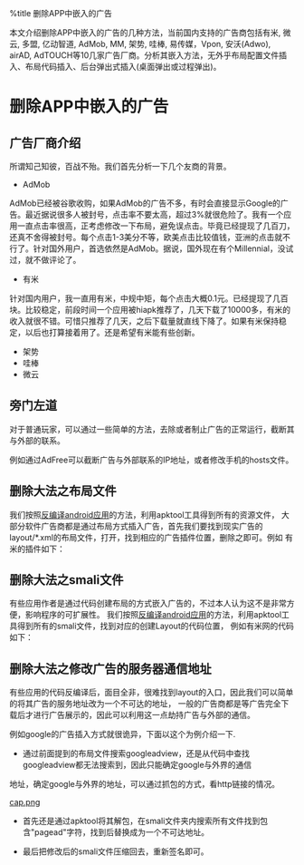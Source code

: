 %title 删除APP中嵌入的广告

本文介绍删除APP中嵌入的广告的几种方法，当前国内支持的广告商包括有米, 微云, 多盟, 亿动智道, AdMob, MM, 架势, 哇棒, 易传媒，Vpon, 安沃(Adwo), airAD, AdTOUCH等10几家广告厂商。分析其嵌入方法，无外乎布局配置文件插入、布局代码插入、后台弹出式插入(桌面弹出或过程弹出)。

=删除APP中嵌入的广告=

==广告厂商介绍==

所谓知己知彼，百战不殆。我们首先分析一下几个友商的背景。

* AdMob

AdMob已经被谷歌收购，如果AdMob的广告不多，有时会直接显示Google的广告。最近据说很多人被封号，点击率不要太高，超过3%就很危险了。我有一个应用一直点击率很高，正考虑修改一下布局，避免误点击。毕竟已经提现了几百刀，还真不舍得被封号。每个点击1-3美分不等，欧美点击比较值钱，亚洲的点击就不行了。针对国外用户，首选依然是AdMob。据说，国外现在有个Millennial，没试过，就不做评论了。

* 有米

针对国内用户，我一直用有米，中规中矩，每个点击大概0.1元。已经提现了几百块。比较稳定，前段时间一个应用被hiapk推荐了，几天下载了10000多，有米的收入就很不错。可惜只推荐了几天，之后下载量就直线下降了。如果有米保持稳定，以后也打算接着用了。还是希望有米能有些创新。 

* 架势
* 哇棒
* 微云


==旁门左道==

对于普通玩家，可以通过一些简单的方法，去除或者制止广告的正常运行，截断其与外部的联系。

例如通过AdFree可以截断广告与外部联系的IP地址，或者修改手机的hosts文件。

==删除大法之布局文件==

我们按照[[hackandroid.html|反编译android应用]]的方法，利用apktool工具得到所有的资源文件，
大部分软件广告商都是通过布局方式插入广告，首先我们要找到现实广告的layout/*.xml的布局文件，打开，找到相应的广告插件位置，删除之即可。例如
有米的插件如下：

{{{class = "brush:xml"
<?xml version="1.0" encoding="utf-8"?>
<!-- 需要设置命名空间 :umadsdk -->
<LinearLayout xmlns:android="http://schemas.android.com/apk/res/android"
    xmlns:umadsdk="http://schemas.android.com/apk/res/com.youmi"
    android:orientation="vertical"
    android:layout_width="fill_parent"
    android:layout_height="fill_parent">      
   <net.youmi.android.AdView
    android:id="@+id/adView"  
    android:layout_width="fill_parent"  
    android:layout_height="wrap_content"
    umadsdk:textColor="#ffffff" 
    umadsdk:backgroundTransparent="155"
    umadsdk:backgroundColor="#808080"/> 
</LinearLayout>
}}}

==删除大法之smali文件==

有些应用作者是通过代码创建布局的方式嵌入广告的，不过本人认为这不是非常方便，影响程序的可扩展性。
我们按照[[hackandroid.html|反编译android应用]]的方法，利用apktool工具得到所有的smali文件，找到对应的创建Layout的代码位置，
例如有米网的代码如下：

{{{class="brush:java"

  /** Called when the activity is first created. */
  @Override
  public void onCreate(Bundle savedInstanceState) {
    super.onCreate(savedInstanceState);
    LinearLayout layout=new LinearLayout(this);
    layout.setOrientation(LinearLayout.VERTICAL);

    //初始化广告控件
    AdView adView = new AdView(this);
    LayoutParams params = new LayoutParams(LayoutParams.FILL_PARENT, LayoutParams.WRAP_CONTENT);
    layout.addView(adView, params);
    setContentView(layout);

}}}

==删除大法之修改广告的服务器通信地址==

有些应用的代码反编译后，面目全非，很难找到layout的入口，因此我们可以简单的将其广告的服务地址改为一个不可达的地址，
一般的广告商都是等广告完全下载后才进行广告展示的，因此可以利用这一点劫持广告与外部的通信。

例如google的广告插入方式就很诡异，下面以这个为例介绍一下.

* 通过前面提到的布局文件搜索googleadview，还是从代码中查找googleadview都无法搜索到，因此只能确定google与外界的通信
地址，确定google与外界的地址，可以通过抓包的方式，看http链接的情况。

[[cap.png]]

* 首先还是通过apktool将其解包，在smali文件夹内搜索所有文件找到包含"pagead"字符，找到后替换成为一个不可达地址。

{{{class = "brush:java"
    const-string v3, "http://googleads.g.doubleclick.net/aclk"
    invoke-virtual {v2, v3}, Ljava/lang/String;->startsWith(Ljava/lang/String;)Z
    move-result v2
    if-nez v2, :cond_2
    invoke-virtual {v1}, Ljava/lang/String;->toLowerCase()Ljava/lang/String;
    move-result-object v2
    const-string v3, "http://www.googleadservices.com/pagead/aclk"
    invoke-virtual {v2, v3}, Ljava/lang/String;->startsWith(Ljava/lang/String;)Z
    move-result v2
    if-eqz v2, :cond_8
    :cond_2
    invoke-virtual {v1}, Ljava/lang/String;->toLowerCase()Ljava/lang/String;
    move-result-object v2
    const-string v3, "http://googleads.g.doubleclick.net/aclk"
}}}

* 最后把修改后的smali文件压缩回去，重新签名即可。

